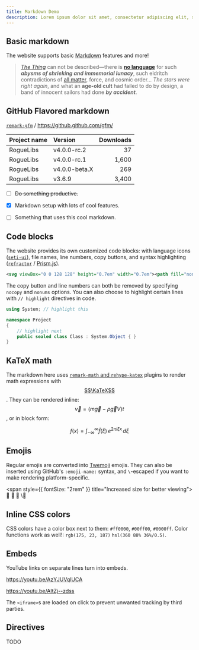 ```yaml
---
title: Markdown Demo
description: Lorem ipsum dolor sit amet, consectetur adipiscing elit, sed do eiusmod tempor incididunt ut labore et dolore magna aliqua. Ut enim ad minim veniam, quis nostrud exercitation ullamco laboris nisi ut aliquip ex ea commodo consequat. Duis aute irure dolor in reprehenderit in voluptate velit esse cillum dolore eu fugiat nulla pariatur. Excepteur sint occaecat cupidatat non proident, sunt in culpa qui officia deserunt mollit anim id est laborum.
---
```


## Basic markdown

The website supports basic [Markdown](https://commonmark.org/help/) features and more!

> [*The Thing*](https://en.wikipedia.org/wiki/The_Thing_(1982_film)) can not be described—there is **[no language](https://en.wikipedia.org/wiki/No_language)** for such ***abysms of shrieking and immemorial lunacy***, such eldritch contradictions of [all matter](https://en.wikipedia.org/wiki/All_Matter), force, and cosmic order... *The stars were right again*, and what an **age-old cult** had failed to do by design, a band of innocent sailors had done ***by accident***.



## GitHub Flavored markdown

[`remark-gfm`](https://github.com/remarkjs/remark-gfm) / https://github.github.com/gfm/

| Project name  | Version       | Downloads  |
|---------------|:--------------|-----------:|
| RogueLibs     | v4.0.0-rc.2   | 37         |
| RogueLibs     | v4.0.0-rc.1   | 1,600      |
| RogueLibs     | v4.0.0-beta.X | 269        |
| RogueLibs     | v3.6.9        | 3,400      |

- [ ] ~~Do something productive.~~
- [x] Markdown setup with lots of cool features.
- [ ] Something that uses this cool markdown.



## Code blocks

The website provides its own customized code blocks: with language icons ([`seti-ui`](https://github.com/jesseweed/seti-ui)), file names, line numbers, copy buttons, and syntax highlighting ([`refractor`](https://github.com/wooorm/refractor) / [Prism.js](https://prismjs.com)).

```svg title="~/source/repos/icons/link.svg"
<svg viewBox="0 0 128 128" height="0.7em" width="0.7em"><path fill="none" stroke="currentColor" strokeWidth="10" strokeLinecap="round" d="M72,56 L72,56c11,11,11,29,0,40l-16,16c-11,11-29,11-40,0l0,0c-11-11-11-29,0-40 l14-14 M56,72 L56,72c-11-11-11-29,0-40l16-16c11-11,29-11,40,0l0,0c11,11,11,29,0,40 l-14,14"/></svg>
```

The copy button and line numbers can both be removed by specifying `nocopy` and `nonums` options. You can also choose to highlight certain lines with `// highlight` directives in code.

```csharp title="/Solution/Project/Class.cs" nocopy nonums
using System; // highlight this

namespace Project
{
    // highlight next
    public sealed class Class : System.Object { }
}
```



## KaTeX math

The markdown here uses [`remark-math` and `rehype-katex`](https://github.com/remarkjs/remark-math) plugins to render math expressions with [$$\KaTeX$$](https://katex.org). They can be rendered inline: $$ \vec{v}=(m\vec{g} - \rho \vec{g}V) t $$, or in block form:

$$
f(x) = \int_{-\infty}^\infty
  \hat{f}(\xi)\,e^{2 \pi i \xi x}
  \,d\xi
$$



## Emojis

Regular emojis are converted into [Twemoji](https://github.com/twitter/twemoji) emojis. They can also be inserted using GitHub's `:emoji-name:` syntax, and `\`-escaped if you want to make rendering platform-specific.

<span style={{ fontSize: "2rem" }} title="Increased size for better viewing">
🤔 :tada: :thinking: \🤔
</span>



## Inline CSS colors

CSS colors have a color box next to them: `#ff0000`, `#00ff00`, `#0000ff`.
Color functions work as well!: `rgb(175, 23, 187)` `hsl(360 88% 36%/0.5)`.



## Embeds

YouTube links on separate lines turn into embeds.

https://youtu.be/AzYJUVqlUCA

https://youtu.be/AltZj--zdss

The `<iframe>`s are loaded on click to prevent unwanted tracking by third parties.



## Directives

TODO


